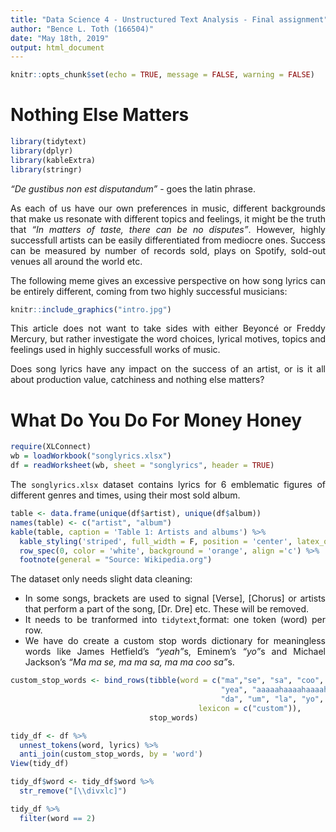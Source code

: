 ```yaml
---
title: "Data Science 4 - Unstructured Text Analysis - Final assignment"
author: "Bence L. Toth (166504)"
date: "May 18th, 2019"
output: html_document
---
```


<style>
body {
text-align: justify}
</style>

```r
knitr::opts_chunk$set(echo = TRUE, message = FALSE, warning = FALSE)
```

# Nothing Else Matters

```r
library(tidytext)
library(dplyr)
library(kableExtra)
library(stringr)
```


*"De gustibus non est disputandum"* - goes the latin phrase.

As each of us have our own preferences in music, different backgrounds that make us resonate with different topics and feelings, it might be the truth that *"In matters of taste, there can be no disputes"*.
However, highly successfull artists can be easily differentiated from mediocre ones. Success can be measured by number of records sold, plays on Spotify, sold-out venues all around the world etc.

The following meme gives an excessive perspective on how song lyrics can be entirely different, coming from two highly successful musicians:

```r
knitr::include_graphics("intro.jpg")
```

This article does not want to take sides with either Beyoncé or Freddy Mercury, but rather investigate the word choices, lyrical motives, topics and feelings used in highly successfull works of music.

Does song lyrics have any impact on the success of an artist, or is it all about production value, catchiness and nothing else matters?


# What Do You Do For Money Honey

```r
require(XLConnect)
wb = loadWorkbook("songlyrics.xlsx")
df = readWorksheet(wb, sheet = "songlyrics", header = TRUE)
```

The `songlyrics.xlsx` dataset contains lyrics for 6 emblematic figures of different genres and times, using their most sold album.

```r
table <- data.frame(unique(df$artist), unique(df$album))
names(table) <- c("artist", "album")
kable(table, caption = 'Table 1: Artists and albums') %>%
  kable_styling('striped', full_width = F, position = 'center', latex_options = 'hold_position') %>%
  row_spec(0, color = 'white', background = 'orange', align ='c') %>%
  footnote(general = "Source: Wikipedia.org")
```

The dataset only needs slight data cleaning:

* In some songs, brackets are used to signal [Verse], [Chorus] or artists that perform a part of the song, [Dr. Dre] etc. These will be removed.
* It needs to be tranformed into `tidytext`˛format: one token (word) per row.
* We have do create a custom stop words dictionary for meaningless words like James Hetfield's *"yeah"*s, Eminem's *"yo"*s and Michael Jackson's *"Ma ma se, ma ma sa, ma ma coo sa"*s.

```r
custom_stop_words <- bind_rows(tibble(word = c("ma","se", "sa", "coo", "yeah", "na", "whoo", "ow", "aw", "ooh",
                                               "yea", "aaaaahaaaahaaaah", "oooh", "ooo", "ha", "vrrm", "dah",
                                               "da", "um", "la", "yo", "huh", "ya", "eh", "ou", "woe", "yoe"), 
                                          lexicon = c("custom")), 
                               stop_words)
```

```r
tidy_df <- df %>% 
  unnest_tokens(word, lyrics) %>% 
  anti_join(custom_stop_words, by = 'word')
View(tidy_df)

tidy_df$word <- tidy_df$word %>% 
  str_remove("[\\divxlc]")

tidy_df %>% 
  filter(word == 2)
```


